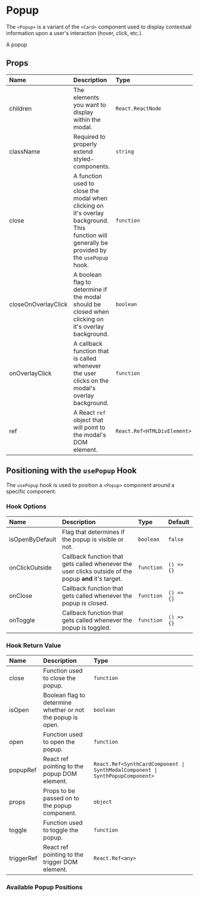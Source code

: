

<Meta title="synth-ui|Popups/Popup" component={Popup} />

# Popup

The `<Popup>` is a variant of the `<Card>` component used to display contextual information upon a user's interaction (hover, click, etc.).

<Preview>
  <Story name="intro">
    <div style={{ height: '100px' }}>
      <Popup renderInPlace>
        <Text>A popup</Text>
      </Popup>
    </div>
  </Story>
</Preview>

## Props

| Name                | Description                                                                                                                                   | Type                        | Default    |
| :------------------ | :-------------------------------------------------------------------------------------------------------------------------------------------- | :-------------------------- | :--------- |
| children            | The elements you want to display within the modal.                                                                                            | `React.ReactNode`           | `null`     |
| className           | Required to properly extend styled-components.                                                                                                | `string`                    | `''`       |
| close               | A function used to close the modal when clicking on it's overlay background. This function will generally be provided by the `usePopup` hook. | `function`                  | `() => {}` |
| closeOnOverlayClick | A boolean flag to determine if the modal should be closed when clicking on it's overlay background.                                           | `boolean`                   | `false`    |
| onOverlayClick      | A callback function that is called whenever the user clicks on the modal's overlay background.                                                | `function`                  | `() => {}` |
| ref                 | A React `ref` object that will point to the modal's DOM element.                                                                              | `React.Ref<HTMLDivElement>` | `null`     |

## Positioning with the `usePopup` Hook

The `usePopup` hook is used to position a `<Popup>` component around a specific component:

### Hook Options

| Name            | Description                                                                                           | Type       | Default    |
| :-------------- | :---------------------------------------------------------------------------------------------------- | :--------- | :--------- |
| isOpenByDefault | Flag that determines if the popup is visible or not.                                                  | `boolean`  | `false`    |
| onClickOutside  | Callback function that gets called whenever the user clicks outside of the popup **and** it's target. | `function` | `() => {}` |
| onClose         | Callback function that gets called whenever the popup is closed.                                      | `function` | `() => {}` |
| onToggle        | Callback function that gets called whenever the popup is toggled.                                     | `function` | `() => {}` |

### Hook Return Value

| Name       | Description                                                 | Type                                                                          |
| :--------- | :---------------------------------------------------------- | :---------------------------------------------------------------------------- |
| close      | Function used to close the popup.                           | `function`                                                                    |
| isOpen     | Boolean flag to determine whether or not the popup is open. | `boolean`                                                                     |
| open       | Function used to open the popup.                            | `function`                                                                    |
| popupRef   | React ref pointing to the popup DOM element.                | `React.Ref<SynthCardComponent \| SynthModalComponent \| SynthPopupComponent>` |
| props      | Props to be passed on to the popup component.               | `object`                                                                      |
| toggle     | Function used to toggle the popup.                          | `function`                                                                    |
| triggerRef | React ref pointing to the trigger DOM element.              | `React.Ref<any>`                                                              |

### Available Popup Positions

<Preview>
  <Story name="positions">
    <Grid columns={3}>
      <GridItem>
        <Flex full center>
          <PopupWithHook x="left" y="bottom" triggerLabel="left-bottom" />
        </Flex>
      </GridItem>
      <GridItem>
        <Flex full center>
          <PopupWithHook
            x="left"
            xOffset={-10}
            y="bottom"
            yOffset={10}
            triggerLabel="left-bottom with offset"
          />
        </Flex>
      </GridItem>
      <GridItem>
        <Flex full center>
          <PopupWithHook x="center" y="bottom" triggerLabel="center-bottom" />
        </Flex>
      </GridItem>
      <GridItem>
        <Flex full center>
          <PopupWithHook
            x="center"
            xOffset="-30px"
            y="bottom"
            yOffset={5}
            triggerLabel="center-bottom with offset"
          />
        </Flex>
      </GridItem>
      <GridItem>
        <Flex full center>
          <PopupWithHook x="right" y="bottom" triggerLabel="right-bottom" />
        </Flex>
      </GridItem>
      <GridItem>
        <Flex full center>
          <PopupWithHook
            x="right"
            xOffset={-30}
            y="bottom"
            yOffset={10}
            triggerLabel="right-bottom with offset"
          />
        </Flex>
      </GridItem>
      <GridItem>
        <Flex full center>
          <PopupWithHook x="left" y="top" triggerLabel="left-top" />
        </Flex>
      </GridItem>
      <GridItem>
        <Flex full center>
          <PopupWithHook
            x="left"
            xOffset={-30}
            y="top"
            yOffset="-5%"
            triggerLabel="left-top with offset"
          />
        </Flex>
      </GridItem>
      <GridItem>
        <Flex full center>
          <PopupWithHook x="center" y="top" triggerLabel="center-top" />
        </Flex>
      </GridItem>
      <GridItem>
        <Flex full center>
          <PopupWithHook
            x="center"
            xOffset={-10}
            y="top"
            yOffset={15}
            triggerLabel="center-top with offset"
          />
        </Flex>
      </GridItem>
      <GridItem>
        <Flex full center>
          <PopupWithHook x="right" y="top" triggerLabel="right-top" />
        </Flex>
      </GridItem>
      <GridItem>
        <Flex full center>
          <PopupWithHook
            x="right"
            xOffset={10}
            y="top"
            yOffset={10}
            triggerLabel="right-top with offset"
          />
        </Flex>
      </GridItem>
      <GridItem>
        <Flex full center>
          <PopupWithHook x="left" y="center" triggerLabel="left-center" />
        </Flex>
      </GridItem>
      <GridItem>
        <Flex full center>
          <PopupWithHook
            x="left"
            xOffset={-5}
            y="center"
            yOffset={-5}
            triggerLabel="left-center with offset"
          />
        </Flex>
      </GridItem>
      <GridItem>
        <Flex full center>
          <PopupWithHook x="right" y="center" triggerLabel="right-center" />
        </Flex>
      </GridItem>
      <GridItem>
        <Flex full center>
          <PopupWithHook
            x="right"
            xOffset={-10}
            y="center"
            yOffset={-15}
            triggerLabel="right-center with offset"
          />
        </Flex>
      </GridItem>
    </Grid>
  </Story>
</Preview>
